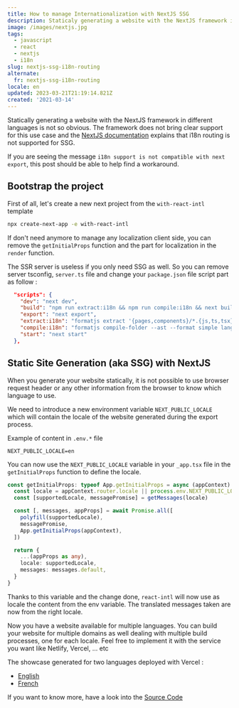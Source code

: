 ```yaml
---
title: How to manage Internationalization with NextJS SSG
description: Staticaly generating a website with the NextJS framework in different languages is not so obvious.
image: /images/nextjs.jpg
tags:
  - javascript
  - react
  - nextjs
  - i18n
slug: nextjs-ssg-i18n-routing
alternate:
  fr: nextjs-ssg-i18n-routing
locale: en
updated: 2023-03-21T21:19:14.821Z
created: '2021-03-14'
---
```


Statically generating a website with the NextJS framework in different languages is not so obvious. The framework does not bring clear support for this use case and the [NextJS documentation](https://nextjs.org/docs/advanced-features/i18n-routing#how-does-this-work-with-static-generation) explains that i18n routing is not supported for SSG.

If you are seeing the message `i18n support is not compatible with next export`, this post should be able to help find a workaround.

## Bootstrap the project

First of all, let's create a new next project from the `with-react-intl` template

```bash
npx create-next-app -e with-react-intl
```

If don't need anymore to manage any localization client side, you can remove the `getInitialProps` function and the part for localization in the `render` function.

The SSR server is useless if you only need SSG as well. So you can remove server tsconfig, `server.ts` file and change your `package.json` file script part as follow :

```json
  "scripts": {
    "dev": "next dev",
    "build": "npm run extract:i18n && npm run compile:i18n && next build",
    "export": "next export",
    "extract:i18n": "formatjs extract '{pages,components}/*.{js,ts,tsx}' --format simple --id-interpolation-pattern '[sha512:contenthash:base64:6]' --out-file lang/en.json",
    "compile:i18n": "formatjs compile-folder --ast --format simple lang compiled-lang",
    "start": "next start"
  },
```

## Static Site Generation (aka SSG) with NextJS

When you generate your website statically, it is not possible to use browser request header or any other information from the browser to know which language to use.

We need to introduce a new environment variable `NEXT_PUBLIC_LOCALE` which will contain the locale of the website generated during the export process.

Example of content in `.env.*` file

```
NEXT_PUBLIC_LOCALE=en
```

You can now use the `NEXT_PUBLIC_LOCALE` variable in your `_app.tsx` file in the `getInitialProps` function to define the locale.

```ts
const getInitialProps: typeof App.getInitialProps = async (appContext) => {
  const locale = appContext.router.locale || process.env.NEXT_PUBLIC_LOCALE
  const [supportedLocale, messagePromise] = getMessages(locale)

  const [, messages, appProps] = await Promise.all([
    polyfill(supportedLocale),
    messagePromise,
    App.getInitialProps(appContext),
  ])

  return {
    ...(appProps as any),
    locale: supportedLocale,
    messages: messages.default,
  }
}
```

Thanks to this variable and the change done, `react-intl` will now use as locale the content from the env variable. The translated messages taken are now from the right locale.

Now you have a website available for multiple languages. You can build your website for multiple domains as well dealing with multiple build processes, one for each locale. Feel free to implement it with the service you want like Netlify, Vercel, ... etc

The showcase generated for two languages deployed with Vercel :

- [English](https://next-showcase-ssg-en.vercel.app/)
- [French](https://next-showcase-ssg-fr.vercel.app/)

If you want to know more, have a look into the [Source Code](https://github.com/emmanuelgautier/nextjs-showcase/tree/main/packages/ssg-i18n-routing)
